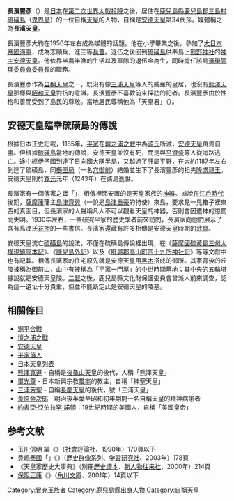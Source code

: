 {{japanese|japanese=長浜 豊彦|kana=ながはま とよひこ|romaji=Nagahama Toyohiko}}
'''長濱豐彥'''（{{bd|1896年||1984年||}}）是[[日本|日本]]在[[第二次世界大戰|第二次世界大戰]][[日本投降|投降]]之後，居住在[[鹿兒島縣|鹿兒島縣]][[鹿兒島郡|鹿兒島郡]][[三島村|三島村]][[硫磺島_(鹿兒島縣)|硫磺島]]（[[鬼界島|鬼界島]]）的一位自稱[[天皇|天皇]]的人物，自稱是[[安德天皇|安德天皇]]第34代孫。媒體稱之為'''長濱天皇'''。

長濱豐彥大約在1950年左右成為媒體的話題。他在小學畢業之後，參加了[[大日本帝國海軍|大日本帝國海軍]]，成為志願兵，進三等[[兵曹|兵曹]]。退伍之後回到[[硫磺島|硫磺島]]供奉島上[[熊野神社|熊野神社]]的[[神主|神主]][[安德天皇|安德天皇]]。他依靠半農半漁的生活以及軍隊的退伍金為生，同時擔任該島[[選舉管理委員會|選舉管理委員會]][[委員長|委員長]]的職務。

長濱豐彥作為[[自稱天皇|自稱天皇]]之一，既沒有像[[三浦芳聖|三浦天皇]]等人的威嚴的皇居，也沒有[[熊澤天皇|熊澤天皇]]那樣與[[昭和天皇|昭和天皇]]對抗的意識。長濱豐彥不喜歡前來採訪的記者。長濱豐彥由於性格和善而受到了島民的尊敬。當地居民尊稱他為「天皇君」（{{lang|ja|天皇さん}}）。

==安德天皇臨幸硫磺島的傳說==
根據日本正史記載，1185年，[[平家|平家]]在[[壇之浦之戰|壇之浦之戰]]中為[[源氏|源氏]]所滅，[[安德天皇|安德天皇]]跳海自盡。但根據[[硫磺島_(鹿兒島縣)|硫磺島]]當地的傳說，安德天皇並沒有死，而是與[[平資盛|平資盛]]等人從海路逃亡。途中經[[伊予國|伊予國]]到達了[[日向國|日向國]][[大隅半島|大隅半島]]，又越過了[[肝屬平野|肝屬平野]]，在大約1187年左右到達了硫磺島，同[[櫛匣局|櫛匣局]]（一名[[穴御前|穴御前]]）結婚並生下了長濱豐彥的祖先[[隆盛親王|隆盛親王]]。安德天皇則於[[寬元|寬元]]元年（1243年）在該島逝世。

長濱家有一個傳家之寶「{{lang|ja|開けずの箱}}」，相傳裡面安置的是天皇家族的[[三神器|神器]]。據說在[[江戶時代|江戶時代]]後期，[[薩摩藩|薩摩藩]]藩主[[島津齊興|島津齊興]]（一說是[[島津重豪|島津重豪]]的特使）來島，要求見一見箱子裡東西的真面目，但長濱家的人聲稱凡人不可以觀看天皇的神器，否則會因遭神的懲罰而失明。1930年左右，一些研究平家的歷史學者前來訪問，長濱家向他們展示了含有島津氏[[花押|花押]]的一些書信。長濱家還藏有許多相傳是安德天皇時期的[[武具|武具]]。

安德天皇流亡[[硫磺島_(鹿兒島縣)|硫磺島]]的說法，不僅在硫磺島傳說裡出現，在《[[薩摩國硫黃島三州大權現鎮座本記|薩摩國硫黃島三州大權現鎮座本記]]》、《[[鹿兒島外記|鹿兒島外記]]》以及《[[肝屬郡高山町四十九所神社記|肝屬郡高山町四十九所神社記]]》等等文獻中也有記載。相傳長濱家的住宅原先就是安德天皇用[[黑木|黑木]]搭成的御所。其家背後的丘陵被稱為御前山，山中有被稱為「[[平家|平家]]一門墓」的[[中世|中世]]時期墓地；其中央的[[五輪塔|五輪塔]]據說就是安德天皇陵。[[二戰|二戰]]之後，鹿兒島縣文化財保護委員會曾派人前來調查，認為這一遺址十分貴重，但並不能断定此是安德天皇的陵墓。

== 相關條目 ==
* [[源平合戰|源平合戰]]
* [[壇之浦之戰|壇之浦之戰]]
* [[安德天皇|安德天皇]]
* [[平家落人|平家落人]]
* [[日本天皇列表|日本天皇列表]]
* [[熊澤寬道|熊澤寬道]] - 自稱是[[後龜山天皇|後龜山天皇]]的後代，人稱「熊澤天皇」
* [[璽光尊|璽光尊]] - 日本新興宗教[[璽宇|璽宇]]的教主，自稱「神聖天皇」
* [[三浦芳聖|三浦芳聖]] - 自稱[[長慶天皇|長慶天皇]]的後代，號「三浦天皇」
* [[葦原金次郎|葦原金次郎]] - 明治後半葉至昭和初年期間一名自稱天皇的精神病患者
* [[諾頓一世|約書亞·亞伯拉罕·諾頓]]：19世紀時期的美國人，自稱「美國皇帝」
== 参考文献 ==
*[[玉川信明|玉川信明]] 編《{{lang|ja|エロスを介して眺めた天皇は夢まぼろしの華である 御落胤と偽天皇}}》（[[社會評論社|社會評論社]]、1990年）170頁以下
*[[豊嶋泰國|豊嶋泰國]]「{{lang|ja|《私を即位させてほしい》とする妄想と衝撃}}」《{{lang|ja|歴代天皇全史～万世一系を彩る君臨の血脈}}》（[[歷史群像|歷史群像]]系列、[[学習研究社|学習研究社]]、2003年）178頁
*《天皇家歷史大事典》（別冊[[歷史讀本|歷史讀本]]、[[新人物往来社|新人物往来社]]、2000年）214頁
*[[保阪正康|保阪正康]]《{{lang|ja|天皇が19人いた}}》（[[角川文庫|角川文庫]]、2001年）14頁以下
[[Category:冒充王族者|Category:冒充王族者]]
[[Category:鹿兒島縣出身人物|Category:鹿兒島縣出身人物]]
[[Category:自稱天皇|Category:自稱天皇]]
